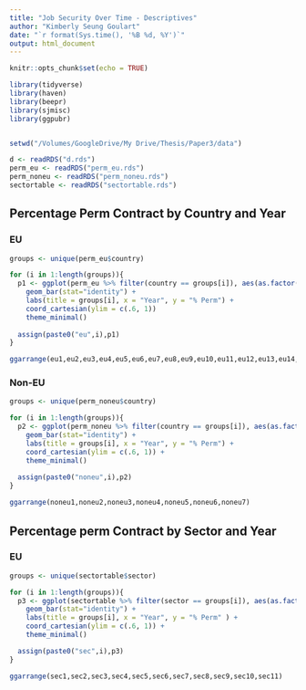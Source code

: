 ```yaml
---
title: "Job Security Over Time - Descriptives"
author: "Kimberly Seung Goulart"
date: "`r format(Sys.time(), '%B %d, %Y')`"
output: html_document
---
```


```r
knitr::opts_chunk$set(echo = TRUE)

library(tidyverse)
library(haven)
library(beepr)
library(sjmisc)
library(ggpubr)


setwd("/Volumes/GoogleDrive/My Drive/Thesis/Paper3/data")

d <- readRDS("d.rds")
perm_eu <- readRDS("perm_eu.rds")
perm_noneu <- readRDS("perm_noneu.rds")
sectortable <- readRDS("sectortable.rds")
```

## Percentage Perm Contract by Country and Year

### EU 
```r

groups <- unique(perm_eu$country)

for (i in 1:length(groups)){
  p1 <- ggplot(perm_eu %>% filter(country == groups[i]), aes(as.factor(year),Perm)) + 
    geom_bar(stat="identity") + 
    labs(title = groups[i], x = "Year", y = "% Perm") +
    coord_cartesian(ylim = c(.6, 1))
    theme_minimal()
  
  assign(paste0("eu",i),p1)
}

ggarrange(eu1,eu2,eu3,eu4,eu5,eu6,eu7,eu8,eu9,eu10,eu11,eu12,eu13,eu14,eu15,eu16,eu17,eu18,eu19,eu20,eu21,eu22,eu23, eu24)
```

### Non-EU
```r

groups <- unique(perm_noneu$country)

for (i in 1:length(groups)){
  p2 <- ggplot(perm_noneu %>% filter(country == groups[i]), aes(as.factor(year),Perm)) + 
    geom_bar(stat="identity") + 
    labs(title = groups[i], x = "Year", y = "% Perm") + 
    coord_cartesian(ylim = c(.6, 1)) +
    theme_minimal()
  
  assign(paste0("noneu",i),p2)
}

ggarrange(noneu1,noneu2,noneu3,noneu4,noneu5,noneu6,noneu7)
```


## Percentage perm Contract by Sector and Year

### EU 
```r

groups <- unique(sectortable$sector)

for (i in 1:length(groups)){
  p3 <- ggplot(sectortable %>% filter(sector == groups[i]), aes(as.factor(year),Perm)) + 
    geom_bar(stat="identity") + 
    labs(title = groups[i], x = "Year", y = "% Perm" ) + 
    coord_cartesian(ylim = c(.6, 1)) +
    theme_minimal() 

  assign(paste0("sec",i),p3)
}

ggarrange(sec1,sec2,sec3,sec4,sec5,sec6,sec7,sec8,sec9,sec10,sec11)
```